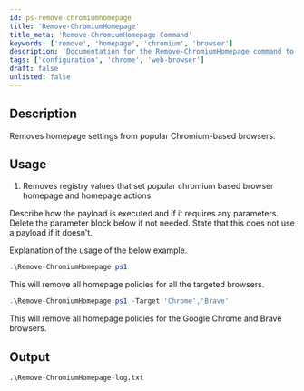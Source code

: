 ```yaml
---
id: ps-remove-chromiumhomepage
title: 'Remove-ChromiumHomepage'
title_meta: 'Remove-ChromiumHomepage Command'
keywords: ['remove', 'homepage', 'chromium', 'browser']
description: 'Documentation for the Remove-ChromiumHomepage command to remove homepage settings from popular Chromium-based browsers.'
tags: ['configuration', 'chrome', 'web-browser']
draft: false
unlisted: false
---
```

## Description
Removes homepage settings from popular Chromium-based browsers.

## Usage
1. Removes registry values that set popular chromium based browser homepage and homepage actions.


Describe how the payload is executed and if it requires any parameters. Delete the parameter block below if not needed. State that this does not use a payload if it doesn’t.

Explanation of the usage of the below example.

```powershell
.\Remove-ChromiumHomepage.ps1
```
This will remove all homepage policies for all the targeted browsers.

```powershell
.\Remove-ChromiumHomepage.ps1 -Target 'Chrome','Brave'
```
This will remove all homepage policies for the Google Chrome and Brave browsers.
## Output

    .\Remove-ChromiumHomepage-log.txt









